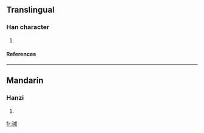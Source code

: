 ==Translingual==
===Han character===
{{Han char|rn=96|rad=玉|as=09|sn=13|four=1315<sub>0</sub>|canj=一土戈竹口 (MGIHR)}}
# {{defn|Han|sort=玉09}}
====References====
{{Han ref|kx=0737.030|dkj=21105|dj=1148.060|hdz=21125.140|uh=744A|ud=29770|bh=DEB2|bd=57010}}

----
==Mandarin==
===Hanzi===
{{cmn-hanzi|pin=[[zhēn]] (zhen1)|wg=chen<sup>1</sup>}}
# {{defn|Mandarin}}

[[fr:瑊]]